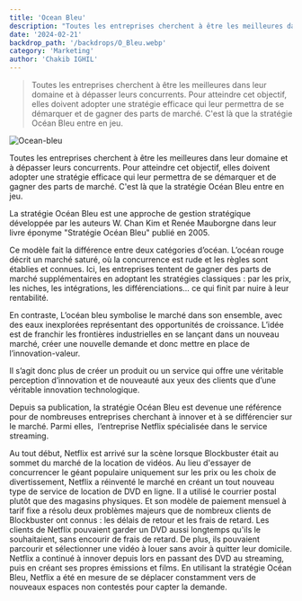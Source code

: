 ```yaml
---
title: 'Ocean Bleu'
description: "Toutes les entreprises cherchent à être les meilleures dans leur domaine et à dépasser leurs concurrents. Pour atteindre cet objectif, elles doivent adopter une stratégie efficace qui leur permettra de se démarquer et de gagner des parts de marché. C'est là que la stratégie Océan Bleu entre en jeu."
date: '2024-02-21'
backdrop_path: '/backdrops/O_Bleu.webp'
category: 'Marketing'
author: 'Chakib IGHIL'
---
```


>Toutes les entreprises cherchent à être les meilleures dans leur domaine et à dépasser leurs concurrents. Pour atteindre cet objectif, elles doivent adopter une stratégie efficace qui leur permettra de se démarquer et de gagner des parts de marché. C'est là que la stratégie Océan Bleu entre en jeu.

![Ocean-bleu](/backdrops/O_Bleu.webp)

Toutes les entreprises cherchent à être les meilleures dans leur domaine et à dépasser leurs concurrents. Pour atteindre cet objectif, elles doivent adopter une stratégie efficace qui leur permettra de se démarquer et de gagner des parts de marché. C'est là que la stratégie Océan Bleu entre en jeu.

La stratégie Océan Bleu est une approche de gestion stratégique développée par les auteurs W. Chan Kim et Renée Mauborgne dans leur livre éponyme "Stratégie Océan Bleu" publié en 2005.

Ce modèle fait la différence entre deux catégories d’océan. L’océan rouge décrit un marché saturé, où la concurrence est rude et les règles sont établies et connues. Ici, les entreprises tentent de gagner des parts de marché supplémentaires en adoptant les stratégies classiques : par les prix, les niches, les intégrations, les différenciations… ce qui finit par nuire à leur rentabilité.

En contraste, L’océan bleu symbolise le marché dans son ensemble, avec des eaux inexplorées représentant des opportunités de croissance. L’idée est de franchir les frontières industrielles en se lançant dans un nouveau marché, créer une nouvelle demande et donc mettre en place de l’innovation-valeur.

Il s’agit donc plus de créer un produit ou un service qui offre une véritable perception d’innovation et de nouveauté aux yeux des clients que d’une véritable innovation technologique.

Depuis sa publication, la stratégie Océan Bleu est devenue une référence pour de nombreuses entreprises cherchant à innover et à se différencier sur le marché. Parmi elles,  l’entreprise Netflix spécialisée dans le service streaming.

Au tout début, Netflix est arrivé sur la scène lorsque Blockbuster était au sommet du marché de la location de vidéos. Au lieu d'essayer de concurrencer le géant populaire uniquement sur les prix ou les choix de divertissement, Netflix a réinventé le marché en créant un tout nouveau type de service de location de DVD en ligne. Il a utilisé le courrier postal plutôt que des magasins physiques. Et son modèle de paiement mensuel à tarif fixe a résolu deux problèmes majeurs que de nombreux clients de Blockbuster ont connus : les délais de retour et les frais de retard. Les clients de Netflix pouvaient garder un DVD aussi longtemps qu'ils le souhaitaient, sans encourir de frais de retard. De plus, ils pouvaient parcourir et sélectionner une vidéo à louer sans avoir à quitter leur domicile. Netflix a continué à innover depuis lors en passant des DVD au streaming, puis en créant ses propres émissions et films. En utilisant la stratégie Océan Bleu, Netflix a été en mesure de se déplacer constamment vers de nouveaux espaces non contestés pour capter la demande. 
